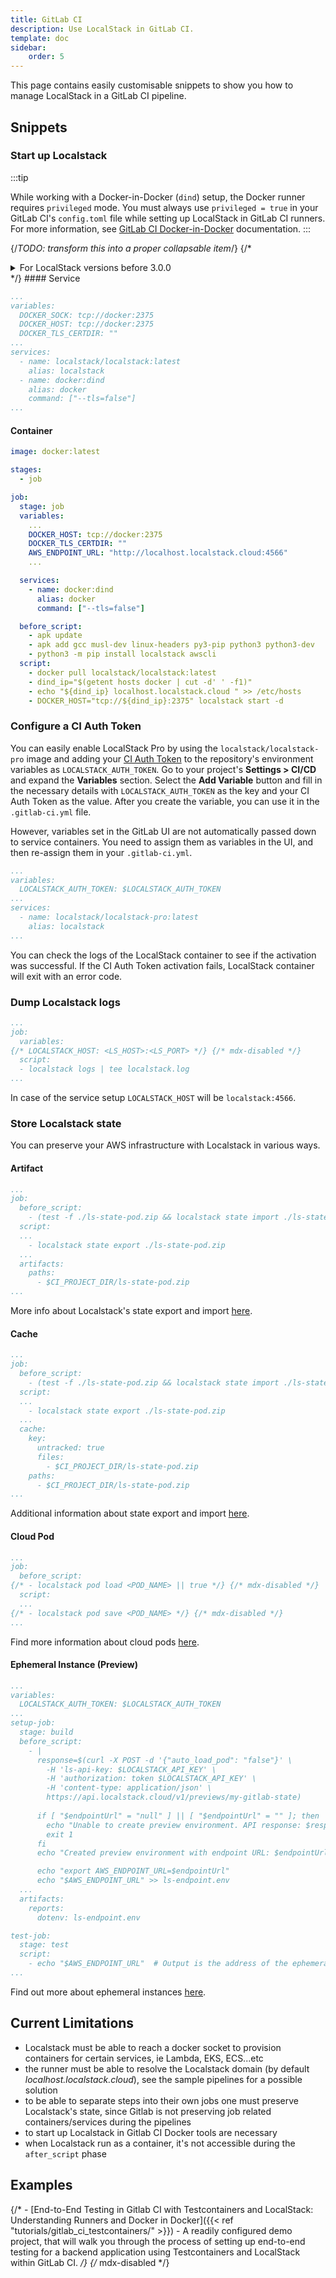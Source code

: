 ```yaml
---
title: GitLab CI
description: Use LocalStack in GitLab CI.
template: doc
sidebar:
    order: 5
---
```


This page contains easily customisable snippets to show you how to manage LocalStack in a GitLab CI pipeline.

## Snippets

### Start up Localstack

:::tip

While working with a Docker-in-Docker (`dind`) setup, the Docker runner requires `privileged` mode.
You must always use `privileged = true` in your GitLab CI's `config.toml` file while setting up LocalStack in GitLab CI runners.
For more information, see [GitLab CI Docker-in-Docker](https://docs.gitlab.com/ee/ci/docker/using_docker_build.html#use-docker-in-docker-executor) documentation.
:::

{/*TODO: transform this into a proper collapsable item*/}
{/*
<details>
<summary>For LocalStack versions before 3.0.0</summary>
Under test>variables, add:<br>
LOCALSTACK_HOSTNAME: localhost.localstack.cloud<br>
HOSTNAME_EXTERNAL: localhost.localstack.cloud.
</details>
*/}
#### Service

```yaml
...
variables:
  DOCKER_SOCK: tcp://docker:2375
  DOCKER_HOST: tcp://docker:2375
  DOCKER_TLS_CERTDIR: ""
...
services:
  - name: localstack/localstack:latest
    alias: localstack
  - name: docker:dind
    alias: docker
    command: ["--tls=false"]
...
```

#### Container

```yaml
image: docker:latest

stages:
  - job

job:
  stage: job
  variables:
    ...
    DOCKER_HOST: tcp://docker:2375
    DOCKER_TLS_CERTDIR: ""
    AWS_ENDPOINT_URL: "http://localhost.localstack.cloud:4566"
    ...

  services:
    - name: docker:dind
      alias: docker
      command: ["--tls=false"]

  before_script:
    - apk update
    - apk add gcc musl-dev linux-headers py3-pip python3 python3-dev
    - python3 -m pip install localstack awscli
  script:
    - docker pull localstack/localstack:latest
    - dind_ip="$(getent hosts docker | cut -d' ' -f1)"
    - echo "${dind_ip} localhost.localstack.cloud " >> /etc/hosts
    - DOCKER_HOST="tcp://${dind_ip}:2375" localstack start -d
```

### Configure a CI Auth Token

You can easily enable LocalStack Pro by using the `localstack/localstack-pro` image and adding your [CI Auth Token](https://app.localstack.cloud/workspace/auth-tokens) to the repository's environment variables as `LOCALSTACK_AUTH_TOKEN`.
Go to your project's **Settings > CI/CD** and expand the **Variables** section.
Select the **Add Variable** button and fill in the necessary details with `LOCALSTACK_AUTH_TOKEN` as the key and your CI Auth Token as the value.
After you create the variable, you can use it in the `.gitlab-ci.yml` file.

However, variables set in the GitLab UI are not automatically passed down to service containers.
You need to assign them as variables in the UI, and then re-assign them in your `.gitlab-ci.yml`.

```yaml
...
variables:
  LOCALSTACK_AUTH_TOKEN: $LOCALSTACK_AUTH_TOKEN
...
services:
  - name: localstack/localstack-pro:latest
    alias: localstack
...
```

You can check the logs of the LocalStack container to see if the activation was successful.
If the CI Auth Token activation fails, LocalStack container will exit with an error code.

### Dump Localstack logs

```yaml
...
job:
  variables:
{/* LOCALSTACK_HOST: <LS_HOST>:<LS_PORT> */} {/* mdx-disabled */}
  script:
  - localstack logs | tee localstack.log
... 
```

In case of the service setup `LOCALSTACK_HOST` will be `localstack:4566`.

### Store Localstack state

You can preserve your AWS infrastructure with Localstack in various ways.

#### Artifact

```yaml
...
job:
  before_script:
    - (test -f ./ls-state-pod.zip && localstack state import ./ls-state-pod.zip) || true
  script:
  ...
    - localstack state export ./ls-state-pod.zip
  ...
  artifacts:
    paths:
      - $CI_PROJECT_DIR/ls-state-pod.zip
...
```

More info about Localstack's state export and import [here](/user-guide/state-management/export-import-state/).

#### Cache

```yaml
...
job:
  before_script:
    - (test -f ./ls-state-pod.zip && localstack state import ./ls-state-pod.zip) || true
  script:
  ...
    - localstack state export ./ls-state-pod.zip
  ...
  cache:
    key:
      untracked: true
      files:
        - $CI_PROJECT_DIR/ls-state-pod.zip
    paths:
      - $CI_PROJECT_DIR/ls-state-pod.zip
...
```

Additional information about state export and import [here](/user-guide/state-management/export-import-state/).

#### Cloud Pod

```yaml
...
job:
  before_script:
{/* - localstack pod load <POD_NAME> || true */} {/* mdx-disabled */}
  script:
  ...
{/* - localstack pod save <POD_NAME> */} {/* mdx-disabled */}
...
```

Find more information about cloud pods [here](/user-guide/state-management/cloud-pods/).

#### Ephemeral Instance (Preview)

```yaml
...
variables:
  LOCALSTACK_AUTH_TOKEN: $LOCALSTACK_AUTH_TOKEN
...
setup-job:
  stage: build
  before_script:
    - |
      response=$(curl -X POST -d '{"auto_load_pod": "false"}' \
        -H 'ls-api-key: $LOCALSTACK_API_KEY' \
        -H 'authorization: token $LOCALSTACK_API_KEY' \
        -H 'content-type: application/json' \
        https://api.localstack.cloud/v1/previews/my-gitlab-state)
      
      if [ "$endpointUrl" = "null" ] || [ "$endpointUrl" = "" ]; then
        echo "Unable to create preview environment. API response: $response"
        exit 1
      fi
      echo "Created preview environment with endpoint URL: $endpointUrl"

      echo "export AWS_ENDPOINT_URL=$endpointUrl"
      echo "$AWS_ENDPOINT_URL" >> ls-endpoint.env
  ...
  artifacts:
    reports:
      dotenv: ls-endpoint.env

test-job:
  stage: test
  script:
    - echo "$AWS_ENDPOINT_URL"  # Output is the address of the ephemeral instance
...
```

Find out more about ephemeral instances [here](/user-guide/cloud-sandbox/).

## Current Limitations

- Localstack must be able to reach a docker socket to provision containers for certain services, ie Lambda, EKS, ECS...etc
- the runner must be able to resolve the Localstack domain (by default _localhost.localstack.cloud_), see the sample pipelines for a possible solution
- to be able to separate steps into their own jobs one must preserve Localstack's state, since Gitlab is not preserving job related containers/services during the pipelines
- to start up Localstack in Gitlab CI Docker tools are necessary
- when Localstack run as a container, it's not accessible during the `after_script` phase

## Examples

{/* - [End-to-End Testing in Gitlab CI with Testcontainers and LocalStack: Understanding Runners and Docker in Docker]({{< ref "tutorials/gitlab_ci_testcontainers/" >}}) - A readily configured demo project, that will walk you through the process of setting up end-to-end testing for a backend application using Testcontainers and LocalStack within GitLab CI. */} {/* mdx-disabled */}
